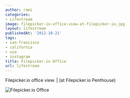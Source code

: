 ```yaml
---
author: rami
categories:
- Lifestream
image: filepicker-io-office-view-at-filepicker-io.jpg
layout: lifestream
publishedAt: '2012-10-21'
tags:
- san-francisco
- california
- usa
- instagram
title: Filepicker.io Office
url: lifestream
---
```


Filepicker.io office view. | (at Filepicker.io Penthouse)

![Filepicker.io Office](/assets/images/content/lifestream/filepicker-io-office-view-at-filepicker-io.jpg)